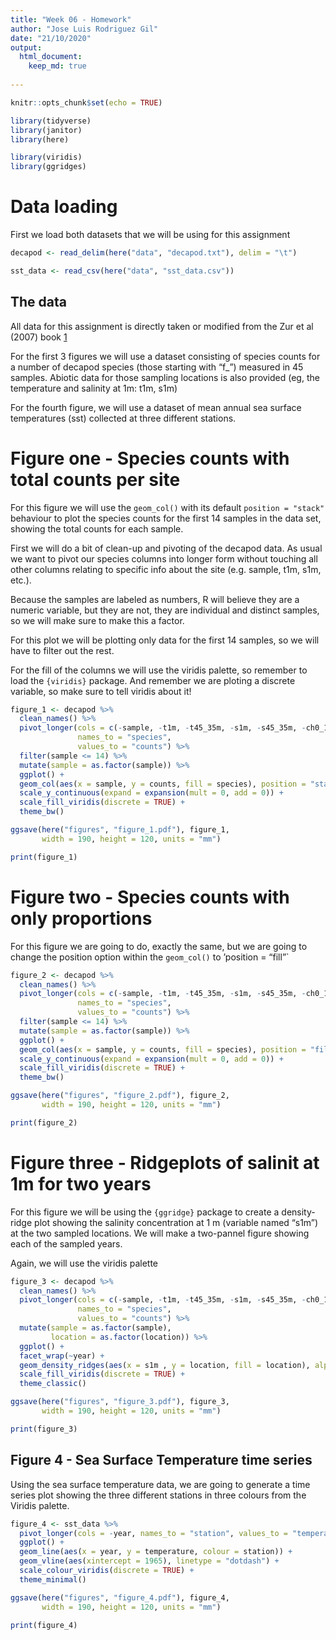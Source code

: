 ```yaml
---
title: "Week 06 - Homework"
author: "Jose Luis Rodriguez Gil"
date: "21/10/2020"
output: 
  html_document:
    keep_md: true
  
---
```


```r
knitr::opts_chunk$set(echo = TRUE)
```

```r
library(tidyverse)
library(janitor)
library(here)

library(viridis)
library(ggridges)
```

# Data loading

First we load both datasets that we will be using for this assignment

```r

decapod <- read_delim(here("data", "decapod.txt"), delim = "\t")

sst_data <- read_csv(here("data", "sst_data.csv"))

```

## The data

All data for this assignment is directly taken or modified from the Zur et al (2007) book [1](https://login.uml.idm.oclc.org/login?url=https://www.springer.com/gp/book/9780387459677)

For the first 3 figures we will use a dataset consisting of species counts for a number of decapod species (those starting with "f_") measured in 45 samples. Abiotic data for those sampling locations is also provided (eg, the temperature and salinity at 1m: t1m, s1m)

For the fourth figure, we will use a dataset of mean annual sea surface temperatures (sst) collected at three different stations.


# Figure one - Species counts with total counts per site

For this figure we will use the `geom_col()` with its default `position = "stack"` behaviour to plot the species counts for the first 14 samples in the data set, showing the total counts for each sample.

First we will do a bit of clean-up and pivoting of the decapod data. As usual we want to pivot our species columns into longer form without touching all other columns relating to specific info about the site (e.g. sample, t1m, s1m, etc.). 

Because the samples are labeled as numbers, R will believe they are a numeric variable, but they are not, they are individual and distinct samples, so we will make sure to make this a factor.

For this plot we will be plotting only data for the first 14 samples, so we will have to filter out the rest.

For the fill of the columns we will use the viridis palette, so remember to load the `{viridis}` package. And remember we are ploting a discrete variable, so make sure to tell viridis about it!

```r

figure_1 <- decapod %>% 
  clean_names() %>% 
  pivot_longer(cols = c(-sample, -t1m, -t45_35m, -s1m, -s45_35m, -ch0_10m, -year, - location),
               names_to = "species",
               values_to = "counts") %>%
  filter(sample <= 14) %>% 
  mutate(sample = as.factor(sample)) %>% 
  ggplot() +
  geom_col(aes(x = sample, y = counts, fill = species), position = "stack") +
  scale_y_continuous(expand = expansion(mult = 0, add = 0)) +
  scale_fill_viridis(discrete = TRUE) +
  theme_bw()

ggsave(here("figures", "figure_1.pdf"), figure_1,
       width = 190, height = 120, units = "mm")

print(figure_1)


```

# Figure two - Species counts with only proportions

For this figure we are going to do, exactly the same, but we are going to change the position  option within the `geom_col()` to 'position = "fill"`

```r

figure_2 <- decapod %>% 
  clean_names() %>% 
  pivot_longer(cols = c(-sample, -t1m, -t45_35m, -s1m, -s45_35m, -ch0_10m, -year, - location),
               names_to = "species",
               values_to = "counts") %>%
  filter(sample <= 14) %>% 
  mutate(sample = as.factor(sample)) %>% 
  ggplot() +
  geom_col(aes(x = sample, y = counts, fill = species), position = "fill") +
  scale_y_continuous(expand = expansion(mult = 0, add = 0)) +
  scale_fill_viridis(discrete = TRUE) +
  theme_bw()

ggsave(here("figures", "figure_2.pdf"), figure_2,
       width = 190, height = 120, units = "mm")

print(figure_2)

```

# Figure three - Ridgeplots of salinit at 1m for two years

For this figure we will be using the `{ggridge}` package to create a density-ridge plot showing the salinity concentration at 1 m (variable named "s1m") at the two sampled locations. We will make a two-pannel figure showing each of the sampled years.

Again, we will use the viridis palette

```r

figure_3 <- decapod %>% 
  clean_names() %>% 
  pivot_longer(cols = c(-sample, -t1m, -t45_35m, -s1m, -s45_35m, -ch0_10m, -year, - location),
               names_to = "species",
               values_to = "counts") %>% 
  mutate(sample = as.factor(sample),
         location = as.factor(location)) %>% 
  ggplot() +
  facet_wrap(~year) +
  geom_density_ridges(aes(x = s1m , y = location, fill = location), alpha = 0.6) +
  scale_fill_viridis(discrete = TRUE) +
  theme_classic()

ggsave(here("figures", "figure_3.pdf"), figure_3,
       width = 190, height = 120, units = "mm")

print(figure_3)

```

## Figure 4 - Sea Surface Temperature time series

Using the sea surface temperature data, we are going to generate a time series plot showing the three different stations in three colours from the Viridis palette.

```r

figure_4 <- sst_data %>% 
  pivot_longer(cols = -year, names_to = "station", values_to = "temperature") %>% 
  ggplot() +
  geom_line(aes(x = year, y = temperature, colour = station)) +
  geom_vline(aes(xintercept = 1965), linetype = "dotdash") +
  scale_colour_viridis(discrete = TRUE) +
  theme_minimal()

ggsave(here("figures", "figure_4.pdf"), figure_4,
       width = 190, height = 120, units = "mm")

print(figure_4)

```

